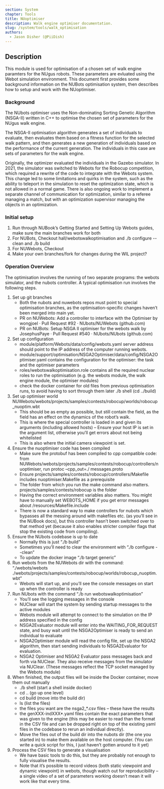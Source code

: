 ```yaml
---
section: System
chapter: Tools
title: NUoptimiser
description: Walk engine optimiser documentation.
slug: /system/tools/walk_optimisation
authors:
  - Jason Disher (@PiiDish)
---
```


## Description

This module is used for optimisation of a chosen set of walk engine paramters for the NUgus robots. These parameters are evluated using the Webot simulation environment.
This document first provides some background information on the NUBots optimisation system, then describes how to setup and work with the NUoptimiser.


### Background

The NUbots optimiser uses the Non-dominating Sorting Genetic Algorithm (NSGA-II) written in C++ to optimise the chosen set of parameters for the NUgus walk engine.

The NSGA-II optimisation algorithm generates a set of individuals to evaluate, then evaluates them based on a fitness function for the selected walk pattern, 
and then generates a new generation of individuals based on the performance of the current generation. The individuals in this case are sets of parameters for the walk engine.

Originally, the optimizer evaluated the individuals in the Gazebo simulator. In 2021, the simulator was switched to Webots for the Robocup competition, which required a rewrite of the code to integrate with the Webots system. This change led to some limitations and quirks in the system, such as the ability to teleport in the simulation to reset the optimization state, which is not allowed in a normal game. There is also ongoing work to implement a separate channel of communication for optimization, similar to a referee managing a match, but with an optimization supervisor managing the objects in an optimization.

### Initial setup

1.	Run through NUBook’s Getting Started and Setting Up Webots guides, make sure the main branches work for both
2.	For NUBots, Checkout hall/webotswalkoptimisation and ./b configure --clean and ./b build
3.	For NUWebots, Checkout
4.	Make your own branches/fork for changes during the WIL project?


### Operation Overview

The optimisation involves the running of two separate programs: the webots simulator, and the nubots controller. A typical optimisation run involves the following steps.
1.	Set up git branches
    -	Both the nubots and nuwebots repos must point to special optimisation branches, as the optimisation-specific changes haven’t been merged into main yet.
    -	PR on NUWebots: Add a controller to interface with the Optimiser by wongjoel · Pull Request #92 · NUbots/NUWebots (github.com)
    -	PR on NUBots: Setup NSGA II optimiser for the webots walk by JosephusPaye · Pull Request #540 · NUbots/NUbots (github.com)
2.	Set up configuration
    -	module/platform/Webots/data/config/webots.yaml server address should point to the IP address of the computer running webots.
    -	module/support/optimisation/NSGA2Optimiser/data/config/NSGA2Optimiser.yaml contains the configuration for the optimiser: the task and the optimiser parameters
    -	roles/webotswalkoptimisation.role contains all the required nuclear roles to run the optimisation (e.g. the webots module, the walk engine module, the optimiser modules)
    -	check the docker container for old files from previous optimisation runs, to avoid having to sort through them later ./b shell (cd ../build)
3.	Set up optimiser world NUWebots/webots/projects/samples/contests/robocup/worlds/robocup_nuoptim.wbt
    -	This should be as empty as possible, but still contain the field, as the field has an effect on the dynamics of the robot’s walk.
    -	This is where the special controller is loaded in and given its arguments (including allowed hosts) – Ensure your host IP is set in the argument list, otherwise you’ll get errors about not being whitelisted
    -	This is also where the initial camera viewpoint is set.
4.	Ensure the nuoptimiser code has been compiled
    -	Make sure the protobuf has been compiled to cpp compatible code: from NUWebots/webots/projects/samples/contests/robocup/controllers/nuoptimiser, run protoc –cpp_out=./ messages.proto
    -	Ensure projects/samples/contests/robocup/controllers/Makefile includes nuoptimiser.Makefile as a prerequisite
    -	The folder from which you run the make command also matters. projects/samples/contests/robocup is the folder
    - Having the correct environment variables also matters. You might have to manually set WEBOTS_HOME if you get error messages about /resources/Makefile.include
    -	There is now a standard way to make controllers for nubots which bypasses all the messing around with makefiles etc. (as you’ll see in the NUBook docs), but this controller hasn’t been switched over to that method yet (because it also enables stricter compiler flags that stop the existing code from compiling). 
5.	Ensure the NUbots codebase is up to date
    -	Normally this is just “./b build”
    -	Sometimes you’ll need to clear the environment with “./b configure --clean”
    -	To update the docker image “./b target generic”
6.	Run webots from the NUWebots dir with the command: “./webots/webots ./webots/projects/samples/contests/robocup/worlds/robocup_nuoptim.wbt”
    -	Webots will start up, and you’ll see the console messages on start up when the controller is ready
7.	Run NUbots with the command “./b run webotswalkoptimisation”
    -	You’ll see the logging messages in the console
    -	NUClear will start the system by sending startup messages to the active modules
    -	Webots module will attempt to connect to the simulation on the IP address specified in the config
    -	NSGA2Evaluator module will enter into the WAITING_FOR_REQUEST state, and busy wait until the NSGA2Optimiser is ready to send an individual to evaluate
    -	NSGA2Optimiser module will read the config file, set up the NSGA2 algorithm, then start sending individuals to NSGA2Evaluator for evaluation.
    -	NSGA2 Optimiser and NSGA2 Evaluator pass messages back and forth via NUClear. They also receive messages from the simulator via NUClear. (These messages reflect the TCP socket managed by the Webots module)
8.	When finished, the output files will be inside the Docker container, move them out manually
    -	./b shell (start a shell inside docker)
    -	cd .. (go up one level)
    -	cd build (move into the build dir)
    -	ls (list the files)
    -	the files you want are the nsga2_*.csv files – these have the results
    -	the genXXX-indXXX*.yaml files contain the exact parameters that was given to the engine (this may be easier to read than the format in the CSV file and can be dropped right on top of the existing yaml files in the codebase to rerun an individual directly).
    -	Move the files out of the build dir into the nubots dir (the one you started in) to make them available on the host computer. (You can write a quick script for this, I just haven’t gotten around to it yet)
9.	Process the CSV files to generate a visualisation
    -	We have basic tools to do this, but they are probably not enough to fully visualise the results.
    -	Note that it’s possible to record videos (both static viewpoint and dynamic viewpoint) in webots, though watch out for reproducibility – a single video of a set of parameters working doesn’t mean it will work like that every time.
